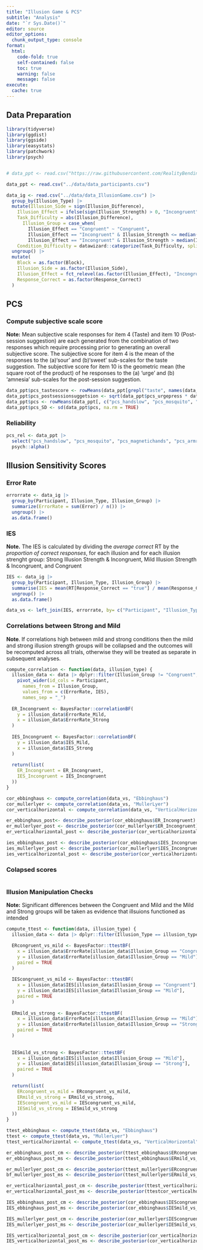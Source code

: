 ```yaml
---
title: "Illusion Game & PCS"
subtitle: "Analysis"
date: "`r Sys.Date()`"
editor: source
editor_options: 
  chunk_output_type: console
format:
  html:
    code-fold: true
    self-contained: false
    toc: true
    warning: false 
    message: false 
execute: 
  cache: true
---
```


## Data Preparation 

```r
library(tidyverse)
library(ggdist)
library(ggside)
library(easystats)
library(patchwork)
library(psych)


# data_ppt <- read.csv("https://raw.githubusercontent.com/RealityBending/IllusionGamePhenomenologicalControl/refs/heads/main/data/rawdata_participants.csv")

data_ppt <- read.csv("../data/data_participants.csv")

data_ig <- read.csv("../data/data_IllusionGame.csv") |>
  group_by(Illusion_Type) |> 
  mutate(Illusion_Side = sign(Illusion_Difference), 
    Illusion_Effect = ifelse(sign(Illusion_Strength) > 0, "Incongruent", "Congruent"),
    Task_Difficulty = abs(Illusion_Difference),
      Illusion_Group = case_when(
        Illusion_Effect == "Congruent" ~ "Congruent",
        Illusion_Effect == "Incongruent" & Illusion_Strength <= median(Illusion_Strength[Illusion_Effect == "Incongruent"], na.rm = TRUE) ~ "Mild",
        Illusion_Effect == "Incongruent" & Illusion_Strength > median(Illusion_Strength[Illusion_Effect == "Incongruent"], na.rm = TRUE) ~ "Strong"),
    Condition_Difficulty = datawizard::categorize(Task_Difficulty, split="quantile", n_groups=2, labels=c("Hard", "Easy"))) |> 
  ungroup() |>
  mutate(
    Block = as.factor(Block),
    Illusion_Side = as.factor(Illusion_Side),
    Illusion_Effect = fct_relevel(as.factor(Illusion_Effect), "Incongruent", "Congruent"),
    Response_Correct = as.factor(Response_Correct)
  ) 

```

## PCS 

### Compute subjective scale score

**Note:** Mean subjective scale responses for item 4 (Taste) and item 10 (Post-session suggestion) are each generated from the combination of two responses which require processing prior to generating an overall subjective score. 
The subjective score for item 4 is the mean of the responses to the (a)‘sour’ and (b)‘sweet’ sub-scales for the taste suggestion. 
The subjective score for item 10 is the geometric mean (the square root of the product) of he responses to the (a) ‘urge’ and (b) ‘amnesia’ sub-scales for the post-session suggestion. 

```r
data_ppt$pcs_tastescore <- rowMeans(data_ppt[grepl("taste", names(data_ppt))])
data_ppt$pcs_postsessionsuggetsion <- sqrt(data_ppt$pcs_urgepress * data_ppt$pcs_memorypress)
data_ppt$pcs <- rowMeans(data_ppt[, c("pcs_handslow", "pcs_mosquito", "pcs_magnetichands", "pcs_armrigidity", "pcs_tastescore", "pcs_postsessionsuggetsion", "pcs_armimmobile", "pcs_music", "pcs_negativehallucination", "pcs_amnesia")], na.rm = TRUE)
data_ppt$pcs_SD <- sd(data_ppt$pcs, na.rm = TRUE)

```

### Reliability

```r

pcs_rel <- data_ppt |>
  select("pcs_handslow", "pcs_mosquito", "pcs_magnetichands", "pcs_armrigidity", "pcs_tastescore", "pcs_postsessionsuggetsion", "pcs_armimmobile", "pcs_music", "pcs_negativehallucination", "pcs_amnesia") |>
  psych::alpha()

```


## Illusion Sensitivity Scores 

### Error Rate 

```r
errorrate <- data_ig |>
  group_by(Participant, Illusion_Type, Illusion_Group) |>
  summarize(ErrorRate = sum(Error) / n()) |>
  ungroup() |>
  as.data.frame()
```

### IES 

**Note.** The IES is calculated by dividing the *average correct* RT by the *proportion of correct responses*, for each illusion and for each illusion strenght group: Strong Illusion Strength & Incongruent, Mild Illusion Strength & Incongruent, and Congruent

```r

IES <- data_ig |>
  group_by(Participant, Illusion_Type, Illusion_Group) |>
  summarise(IES = mean(RT[Response_Correct == "true"] / mean(Response_Correct == "true"))) |>
  ungroup() |>
  as.data.frame()
``` 

```r

data_vs <- left_join(IES, errorrate, by= c("Participant", "Illusion_Type", "Illusion_Group"))
```

### Correlations between Strong and Mild 

**Note**.  If correlations high between mild and strong conditions then the mild and strong illusion strength groups will be collapsed and the outcomes will be recomputed across all trials, otherwise they will be treated as separate in subsequent analyses.

```r

compute_correlation <- function(data, illusion_type) {
  illusion_data <- data |> dplyr::filter(Illusion_Group != "Congruent", Illusion_Type == illusion_type) |>
    pivot_wider(id_cols = Participant,
      names_from = Illusion_Group,
      values_from = c(ErrorRate, IES),
      names_sep = "_") 
  
  ER_Incongruent <- BayesFactor::correlationBF(
    y = illusion_data$ErrorRate_Mild, 
    x = illusion_data$ErrorRate_Strong
  )
  
  IES_Incongruent <- BayesFactor::correlationBF(
    y = illusion_data$IES_Mild, 
    x = illusion_data$IES_Strong
  )
  
  return(list(
    ER_Incongruent = ER_Incongruent,
    IES_Incongruent = IES_Incongruent
  ))
}

```

```r

cor_ebbinghaus <- compute_correlation(data_vs, "Ebbinghaus")
cor_mullerlyer <- compute_correlation(data_vs, "MullerLyer")
cor_verticalhorizontal <- compute_correlation(data_vs, "VerticalHorizontal")
```

```r

er_ebbinghaus_post<- describe_posterior(cor_ebbinghaus$ER_Incongruent)
er_mullerlyer_post <- describe_posterior(cor_mullerlyer$ER_Incongruent)
er_verticalhorizontal_post <- describe_posterior(cor_verticalhorizontal$ER_Incongruent)
```

```r

ies_ebbinghaus_post <- describe_posterior(cor_ebbinghaus$IES_Incongruent)
ies_mullerlyer_post <- describe_posterior(cor_mullerlyer$IES_Incongruent)
ies_verticalhorizontal_post <- describe_posterior(cor_verticalhorizontal$IES_Incongruent)

```


### Colapsed scores 

```r



```

### Illusion Manipulation Checks

**Note:** Significant differences between the Congruent and Mild and the Mild and Strong groups will be taken as evidence that illsuions functioned as intended

```r
compute_ttest <- function(data, illusion_type) {
  illusion_data <- data |> dplyr::filter(Illusion_Type == illusion_type)

  ERcongruent_vs_mild <- BayesFactor::ttestBF(
    x = illusion_data$ErrorRate[illusion_data$Illusion_Group == "Congruent"],
    y = illusion_data$ErrorRate[illusion_data$Illusion_Group == "Mild"],
    paired = TRUE
  )
  
  IEScongruent_vs_mild <- BayesFactor::ttestBF(
    x = illusion_data$IES[illusion_data$Illusion_Group == "Congruent"],
    y = illusion_data$IES[illusion_data$Illusion_Group == "Mild"],
    paired = TRUE
  )
  
  ERmild_vs_strong <- BayesFactor::ttestBF(
    x = illusion_data$ErrorRate[illusion_data$Illusion_Group == "Mild"],
    y = illusion_data$ErrorRate[illusion_data$Illusion_Group == "Strong"],
    paired = TRUE
  ) 
   
   
  IESmild_vs_strong <- BayesFactor::ttestBF(
    x = illusion_data$IES[illusion_data$Illusion_Group == "Mild"],
    y = illusion_data$IES[illusion_data$Illusion_Group == "Strong"],
    paired = TRUE
  )

  return(list(
    ERcongruent_vs_mild = ERcongruent_vs_mild,
    ERmild_vs_strong = ERmild_vs_strong,
    IEScongruent_vs_mild = IEScongruent_vs_mild,
    IESmild_vs_strong = IESmild_vs_strong
  ))
}

````

```r

ttest_ebbinghaus <- compute_ttest(data_vs, "Ebbinghaus")
ttest <- compute_ttest(data_vs, "MullerLyer")
ttest_verticalhorizontal <- compute_ttest(data_vs, "VerticalHorizontal")
```

```r

er_ebbinghaus_post_cm <- describe_posterior(ttest_ebbinghaus$ERcongruent_vs_mild)
er_ebbinghaus_post_ms <- describe_posterior(ttest_ebbinghaus$ERmild_vs_strong)

er_mullerlyer_post_cm <- describe_posterior(ttest_mullerlyer$ERcongruent_vs_mild)
bf_mullerlyer_post_ms <- describe_posterior(ttest_mullerlyer$ERmild_vs_strong)

er_verticalhorizontal_post_cm <- describe_posterior(ttest_verticalhorizontal$ERcongruent_vs_mild)
er_verticalhorizontal_post_ms <- describe_posterior(ttestcor_verticalhorizontal$ERmild_vs_strong)
```

```r

IES_ebbinghaus_post_cm <- describe_posterior(cor_ebbinghaus$IEScongruent_vs_mild)
IES_ebbinghaus_post_ms <- describe_posterior(cor_ebbinghaus$IESmild_vs_strong)

IES_mullerlyer_post_cm <- describe_posterior(cor_mullerlyer$IEScongruent_vs_mild)
IES_mullerlyer_post_ms <- describe_posterior(cor_mullerlyer$IESmild_vs_strong)

IES_verticalhorizontal_post_cm <- describe_posterior(cor_verticalhorizontal$IEScongruent_vs_mild)
IES_verticalhorizontal_post_ms <- describe_posterior(cor_verticalhorizontal$IESmild_vs_strong)
```


